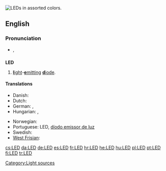 {{wikipedia}}
[[Image:LEDs.jpg|thumb|right|LEDs in assorted colors.]]
{{also|led}}
==English==

===Pronunciation===
* {{IPA|/ɛl.iː.ˈdiː/}}, {{SAMPA|/eL.i:."di/}}

==={{initialism}}===
'''LED'''

# [[light|'''l'''ight]]-[[emit|'''e'''mitting]] [[diode|'''d'''iode]].

====Translations====
{{trans-top|light-emitting diode}}
* Danish: {{t|da|lysdiode|c}}
* Dutch: {{t+|nl|led|m}}
* German: {{t+|de|LED}}, {{t+|de|Leuchtdiode}}
* Hungarian: {{t+|hu|LED}}, {{t-|hu|fénykibocsátó dióda}}
{{trans-mid}}
* Norwegian: {{t|no|lysdiode|c}}
* Portuguese: LED, [[díodo emissor de luz]]
* Swedish: {{t|sv|lysdiod|c}}
* [[West Frisian]]: {{t+|fy|dioade-lampke|n|xs=West Frisian}}
{{trans-bottom}}

[[Category:Light sources]]

[[cs:LED]]
[[da:LED]]
[[de:LED]]
[[es:LED]]
[[fr:LED]]
[[hr:LED]]
[[he:LED]]
[[hu:LED]]
[[pl:LED]]
[[pt:LED]]
[[fi:LED]]
[[tr:LED]]